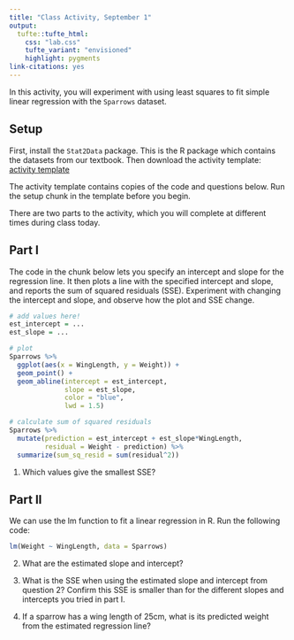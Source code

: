 ```yaml
---
title: "Class Activity, September 1"
output: 
  tufte::tufte_html:
    css: "lab.css"
    tufte_variant: "envisioned"
    highlight: pygments
link-citations: yes
---
```


In this activity, you will experiment with using least squares to fit simple linear regression with the `Sparrows` dataset. 

## Setup

First, install the `Stat2Data` package. This is the R package which contains the datasets from our textbook. Then download the activity template: [activity template](https://sta112-f21.github.io/class_activities/ca_lecture_8_template.Rmd)

The activity template contains copies of the code and questions below. Run the setup chunk in the template before you begin.

There are two parts to the activity, which you will complete at different times during class today.

## Part I

The code in the chunk below lets you specify an intercept and slope for the regression line. It then plots a line with the specified intercept and slope, and reports the sum of squared residuals (SSE). Experiment with changing the intercept and slope, and observe how the plot and SSE change.

```r
# add values here!
est_intercept = ...
est_slope = ...

# plot
Sparrows %>%
  ggplot(aes(x = WingLength, y = Weight)) +
  geom_point() +
  geom_abline(intercept = est_intercept,
              slope = est_slope,
              color = "blue",
              lwd = 1.5)

# calculate sum of squared residuals
Sparrows %>%
  mutate(prediction = est_intercept + est_slope*WingLength,
         residual = Weight - prediction) %>%
  summarize(sum_sq_resid = sum(residual^2))
```

1. Which values give the smallest SSE?


## Part II

We can use the lm function to fit a linear regression in R. Run the following code:

```r
lm(Weight ~ WingLength, data = Sparrows)
```

2. What are the estimated slope and intercept?

3. What is the SSE when using the estimated slope and intercept from question 2? Confirm this SSE is smaller than for the different slopes and intercepts you tried in part I.

4. If a sparrow has a wing length of 25cm, what is its predicted weight from the estimated regression line?
